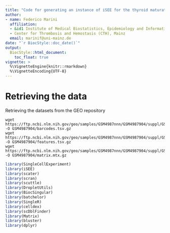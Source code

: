 ```yaml
---
title: "Code for generating an instance of iSEE for the thyroid maturation dataset (Romitti et al. 2021)"
author:
- name: Federico Marini
  affiliation: 
  - &id1 Institute of Medical Biostatistics, Epidemiology and Informatics (IMBEI), Mainz
  - Center for Thrombosis and Hemostasis (CTH), Mainz
  email: marinif@uni-mainz.de
date: "`r BiocStyle::doc_date()`"
output: 
  BiocStyle::html_document:
    toc_float: true
vignette: >
  %\VignetteEngine{knitr::rmarkdown}
  %\VignetteEncoding{UTF-8}
---
```


# Retrieving the data

Retrieving the datasets from the GEO repository

```
wget https://ftp.ncbi.nlm.nih.gov/geo/samples/GSM4987nnn/GSM4987904/suppl/GSM4987904%5Fbarcodes%2Etsv%2Egz -O GSM4987904/barcodes.tsv.gz
wget https://ftp.ncbi.nlm.nih.gov/geo/samples/GSM4987nnn/GSM4987904/suppl/GSM4987904%5Ffeatures%2Etsv%2Egz -O GSM4987904/features.tsv.gz
wget https://ftp.ncbi.nlm.nih.gov/geo/samples/GSM4987nnn/GSM4987904/suppl/GSM4987904%5Fmatrix%2Emtx%2Egz -O GSM4987904/matrix.mtx.gz
```


```r
library(SingleCellExperiment)
library(iSEE)
library(scater)
library(scran)
library(scuttle)
library(DropletUtils)
library(BiocSingular)
library(batchelor)
library(SingleR)
library(celldex)
library(scDblFinder)
library(Matrix)
library(bluster)
library(dplyr)
```

